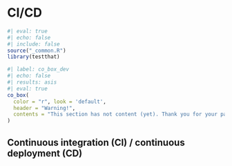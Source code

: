 # CI/CD {#sec-cicd}

```r
#| eval: true 
#| echo: false 
#| include: false
source("_common.R")
library(testthat)
```

```r
#| label: co_box_dev
#| echo: false
#| results: asis
#| eval: true
co_box(
  color = "r", look = 'default',
  header = "Warning!",
  contents = "This section has not content (yet). Thank you for your patience."
)
```

## Continuous integration (CI) / continuous deployment (CD)

<!-- https://github.com/pharmaverse/admiralci/blob/main/.github/workflows/code-coverage.yml --> 